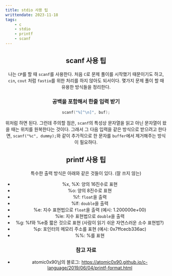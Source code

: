 ```yaml
---
title: stdio 사용 팁
writtendate: 2023-11-18
tags:
    - c
    - stdio
    - printf
    - scanf
---
```



<Header />

## scanf 사용 팁

나는 `CP`를 할 때 `scanf`를 사용한다. 처음 `C`로 문제 풀이를 시작했기 때문이기도 하고, `cin`, `cout` 처럼 `fastio`를 위한 처리를 하지 않아도 되서이다. 몇가지 문제 풀이 할 때 유용한 방식들을 정리한다.

### 공백을 포함해서 한줄 입력 받기

```cpp
scanf("%[^\n]", buf);
```

위처럼 하면 된다. 그런데 주의할 점은, `scanf`의 특성상 문자열을 읽고 아닌 문자열이 왔을 때는 위치를 원복한다는 것이다. 그래서 그 다음 입력을 같은 방식으로 받으려고 한다면, `scanf("%c", dummy);`와 같이 추가적으로 한 문자를 `buffer`에서 제거해주는 방식이 필요하다.


## printf 사용 팁

특수한 출력 방식은 아래와 같은 것들이 있다. (잘 쓰지 않는)

- %x, %X: 양의 16진수로 표현
- %o: 양의 8진수로 표현
- %f: `float`을 출력
- %lf: `double`을 출력
- %e: 지수 표현법으로 `float`을 출력 (예시: 1.200000e+00)
- %le: 지수 표현법으로 `double`을 출력
- %g: %f와 %e중 짧은 것으로 표현 (사람이 읽기 쉬운 자연스러운 소수 표현법?)
- %p: 포인터의 메모리 주소를 표현 (예시: 0x7ffcecb336ac)
- %%: %를 표현

### 참고 자료

- atomic0x90님의 블로그: https://atomic0x90.github.io/c-language/2019/06/04/printf-format.html

<TagList />
<Comment />
